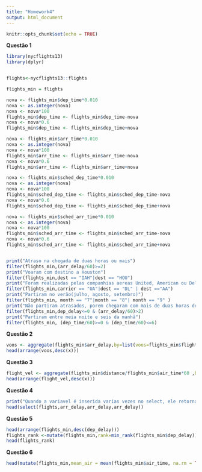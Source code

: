 ```yaml
---
title: "Homework4"
output: html_document
---
```


```r
knitr::opts_chunk$set(echo = TRUE)
```

**Questão 1 **

```r
library(nycflights13)
library(dplyr)


flights<-nycflights13::flights

flights_min = flights

nova <- flights_min$dep_time*0.010
nova <- as.integer(nova)
nova <- nova*100
flights_min$dep_time <- flights_min$dep_time-nova
nova <- nova*0.6
flights_min$dep_time <- flights_min$dep_time+nova

nova <- flights_min$arr_time*0.010
nova <- as.integer(nova)
nova <- nova*100
flights_min$arr_time <- flights_min$arr_time-nova
nova <- nova*0.6
flights_min$arr_time <- flights_min$arr_time+nova

nova <- flights_min$sched_dep_time*0.010
nova <- as.integer(nova)
nova <- nova*100
flights_min$sched_dep_time <- flights_min$sched_dep_time-nova
nova <- nova*0.6
flights_min$sched_dep_time <- flights_min$sched_dep_time+nova

nova <- flights_min$sched_arr_time*0.010
nova <- as.integer(nova)
nova <- nova*100
flights_min$sched_arr_time <- flights_min$sched_arr_time-nova
nova <- nova*0.6
flights_min$sched_arr_time <- flights_min$sched_arr_time+nova


print("Atraso na chegada de duas horas ou mais")
filter(flights_min,(arr_delay/60)>=2)
print("Voaram com destino a Houston")
filter(flights_min,dest == "IAH"|dest == "HOU")
print("Foram realizadas pelas companhias aereas United, American ou Delta Airlines")
filter(flights_min,carrier == "UA"|dest == "DL" | dest =="AA")
print("Partiram no verão(julho, agosto, setembro)")
filter(flights_min, month == "7"|month == "8"| month == "9" )
print("Não partiram atrasados, porem chegaram com mais de duas horas de atraso ao destino")
filter(flights_min,dep_delay<=0 & (arr_delay/60)>2)
print("Partiram entre meia noite e seis da manhã")
filter(flights_min, (dep_time/60)>=0 & (dep_time/60)<=6)


```

**Questão 2 **

```r

voos <- aggregate(flights_min$arr_delay,by=list(voos=flights_min$flight),FUN=sum)
head(arrange(voos,desc(x)))

```

**Questão 3 **

```r


flight_vel <- aggregate(flights_min$distance/flights_min$air_time*60 ,by=list(flight=flights_min$flight),FUN=mean)
head(arrange(flight_vel,desc(x)))

```

**Questão 4 **

```r

print("Quando a variavel é inserida varias vezes no select, ele retorna a variavel apenas uma vez")
head(select(flights,arr_delay,arr_delay,arr_delay))


```

**Questão 5 **

```r

head(arrange(flights_min,desc(dep_delay)))
flights_rank <-mutate(flights_min,rank=min_rank(flights_min$dep_delay))
head(flights_rank)
```

**Questão 6 **

```r

head(mutate(flights_min,mean_air = mean(flights_min$air_time, na.rm = TRUE)))
```